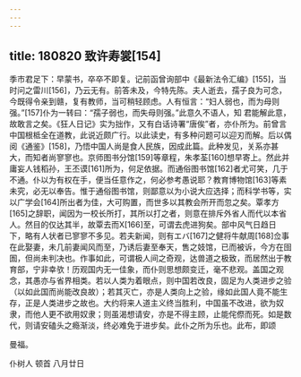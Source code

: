 ```yaml
---
---
---
```

title: 180820 致许寿裳[154]
---




季巿君足下：早蒙书，卒卒不即复。记前函曾询部中《最新法令汇编》[155]，当时问之雷川[156]，乃云无有。前答未及，今特先陈。夫人逝去，孺子良为可念，今既得令亲到赣，复有教师，当可稍轻顾虑。人有恒言：“妇人弱也，而为母则强。”[157]仆为一转曰：“孺子弱也，而失母则强。”此意久不语人，知 君能解此意，故敢言之矣。《狂人日记》实为拙作，又有白话诗署“唐俟”者，亦仆所为。前曾言中国根柢全在道教，此说近颇广行。以此读史，有多种问题可以迎刃而解。后以偶阅《通鉴》[158]，乃悟中国人尚是食人民族，因成此篇。此种发见，关系亦甚大，而知者尚寥寥也。京师图书分馆[159]等章程，朱孝荃[160]想早寄上。然此并庸妄人钱稻孙，王丕谟[161]所为，何足依据。而通俗图书馆[162]者尤可笑，几于不通。仆以为有权在手，便当任意作之，何必参考愚说耶？教育博物馆[163]等素未究，必无以奉告。惟于通俗图书馆，则鄙意以为小说大应选择；而科学书等，实以广学会[164]所出者为佳，大可购置，而世多以其教会所开而忽之矣。覃孝方[165]之辞职，闻因为一校长所打，其所以打之者，则意在排斥外省人而代以本省人。然目的仅达其半，故覃去而X[166]至，可谓去虎进狗矣。部中风气日趋日下，略有人状者已寥寥不多见。若夫新闻，则有エバ[167]之健将牛献周[168]佥事在此娶妻，未几前妻闻风而至，乃诱后妻至奉天，售之妓馆，已而被诉，今方在囹圄，但尚未判决也。作事如此，可谓极人间之奇观，达兽道之极致，而居然出于教育部，宁非幸欤！历观国内无一佳象，而仆则思想颇变迁，毫不悲观。盖国之观念，其愚亦与省界相类。若以人类为着眼点，则中国若改良，固足为人类进步之验（以如此国而尚能改良故）；若其灭亡，亦是人类向上之验，缘如此国人竟不能生存，正是人类进步之故也。大约将来人道主义终当胜利，中国虽不改进，欲为奴隶，而他人更不欲用奴隶；则虽渴想请安，亦是不得主顾，止能侘傺而死。如是数代，则请安磕头之瘾渐淡，终必难免于进步矣。此仆之所为乐也。此布，即颂

曼福。

仆树人 顿首 八月廿日